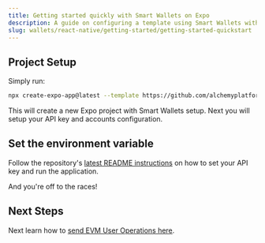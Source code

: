```yaml
---
title: Getting started quickly with Smart Wallets on Expo
description: A guide on configuring a template using Smart Wallets with a React Native Expo application
slug: wallets/react-native/getting-started/getting-started-quickstart
---
```


## Project Setup

Simply run:

```bash
npx create-expo-app@latest --template https://github.com/alchemyplatform/account-kit-expo-quickstart
```

This will create a new Expo project with Smart Wallets setup. Next you will setup your API key and accounts configuration.

<Markdown src="../../../shared/react-native/signer-setup.mdx" />

## Set the environment variable

Follow the repository's [latest README instructions](https://github.com/alchemyplatform/account-kit-expo-quickstart/blob/main/README.md) on how to set your API key and run the application.

And you're off to the races!

## Next Steps

Next learn how to [send EVM User Operations here](/wallets/transactions/send/send-user-operations).
